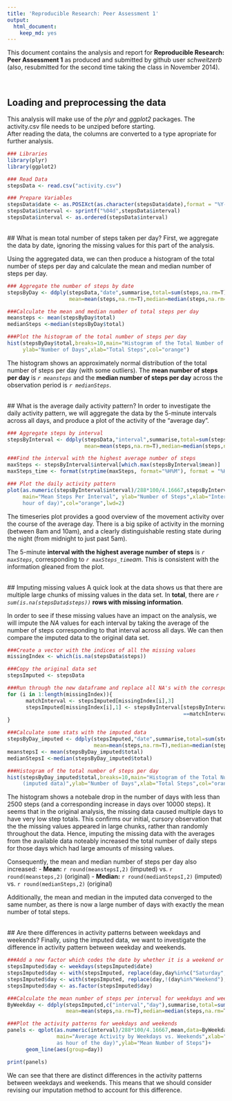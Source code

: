 ```yaml
---
title: 'Reproducible Research: Peer Assessment 1'
output:
  html_document:
    keep_md: yes
---
```


This document contains the analysis and report for **Reproducible Research: Peer Assessment 1** as produced and submitted by github user *schweitzerb* (also, resubmitted for the second time taking the class in November 2014).   
  
  <br />  
  
## Loading and preprocessing the data
This analysis will make use of the *plyr* and *ggplot2* packages. The activity.csv file needs to be unziped before starting.  
After reading the data, the columns are converted to a type apropriate for further analysis.

```r
### Libraries
library(plyr)
library(ggplot2)

### Read Data
stepsData <- read.csv("activity.csv")

### Prepare Variables
stepsData$date <- as.POSIXct(as.character(stepsData$date),format = "%Y-%m-%d")
stepsData$interval <- sprintf("%04d",stepsData$interval)
stepsData$interval <- as.ordered(stepsData$interval)
```

<br />
## What is mean total number of steps taken per day?
First, we aggregate the data by date, ignoring the missing values for this part of the analysis. 

Using the aggregated data, we can then produce a histogram of the total number of steps per day and calculate the mean and median number of steps per day.


```r
### Aggregate the number of steps by date
stepsByDay <- ddply(stepsData,"date",summarise,total=sum(steps,na.rm=T),
                    mean=mean(steps,na.rm=T),median=median(steps,na.rm=T))

###Calculate the mean and median number of total steps per day
meansteps <- mean(stepsByDay$total)
medianSteps <-median(stepsByDay$total)

###Plot the histogram of the total number of steps per day
hist(stepsByDay$total,breaks=10,main="Histogram of the Total Number of Steps per Day",
     ylab="Number of Days",xlab="Total Steps",col="orange")

```

The histogram shows an approximately normal distribution of the total number of steps per day (with some outliers). The **mean number of steps per day** is *`r meansteps`* and the **median number of steps per day** across the observation period is *`r medianSteps`*.

<br />
## What is the average daily activity pattern?
In order to investigate the daily activity pattern, we will aggregate the data by the 5-minute intervals across all days, and produce a plot of the activity of the "average day".

```r
### Aggregate steps by interval
stepsByInterval <- ddply(stepsData,"interval",summarise,total=sum(steps,na.rm=T),
                         mean=mean(steps,na.rm=T),median=median(steps,na.rm=T))

###Find the interval with the highest average number of steps
maxSteps <- stepsByInterval$interval[which.max(stepsByInterval$mean)]
maxSteps_time <- format(strptime(maxSteps, format="%H%M"), format = "%H:%M")

### Plot the daily activity pattern
plot(as.numeric(stepsByInterval$interval)/288*100/4.16667,stepsByInterval$mean,type="l",
     main="Mean Steps Per Interval", ylab="Number of Steps",xlab="Interval (labeled as 
     hour of day)",col="orange",lwd=2)

```

The timeseries plot provides a good overview of the movement activity over the course of the average day. There is a big spike of activity in the morning (between 8am and 10am), and a clearly distinguishable resting state during the night (from midnight to just past 5am).

The 5-minute **interval with the highest average number of steps** is *`r maxSteps`*, corresponding to *`r maxSteps_time`am*. This is consistent with the information gleaned from the plot.

<br />
## Imputing missing values
A quick look at the data shows us that there are multiple large chunks of missing values in the data set. In **total**, there are *`r sum(is.na(stepsData$steps))`* **rows with missing information**.  

In order to see if these missing values have an impact on the analysis, we will impute the *NA* values for each interval by taking the average of the number of steps corresponding to that interval across all days. We can then compare the imputed data to the original data set.

```r
###Create a vector with the indices of all the missing values
missingIndex <- which(is.na(stepsData$steps))

###Copy the original data set
stepsImputed <- stepsData

###Run through the new dataframe and replace all NA's with the corresponding average calculated earlier
for (i in 1:length(missingIndex)){
      matchInterval <- stepsImputed[missingIndex[i],3]
      stepsImputed[missingIndex[i],1] <- stepsByInterval[stepsByInterval$interval
                                                         ==matchInterval,3]
}

###Calculate some stats with the imputed data
stepsByDay_imputed <- ddply(stepsImputed,"date",summarise,total=sum(steps,na.rm=T),
                            mean=mean(steps,na.rm=T),median=median(steps,na.rm=T))
meanstepsI <- mean(stepsByDay_imputed$total)
medianStepsI <-median(stepsByDay_imputed$total)

###Histogram of the total number of steps per day
hist(stepsByDay_imputed$total,breaks=10,main="Histogram of the Total Number of Steps per Day
     (imputed data)",ylab="Number of Days",xlab="Total Steps",col="orange")

```

The histogram shows a notebale drop in the number of days with less than 2500 steps (and a corresponding increase in days over 10000 steps). It seems that in the original analysis, the missing data caused multiple days to have very low step totals. This confirms our initial, cursory observation that the the missing values appeared in large chunks, rather than randomly throughout the data. Hence, imputing the missing data with the averages from the available data noteably increased the total number of daily steps for those days which had large amounts of missing values.

Consequently, the mean and median number of steps per day also increased:
- **Mean:** `r round(meanstepsI,2)` (imputed) vs. `r round(meansteps,2)` (original)
- **Median:** `r round(medianStepsI,2)` (imputed) vs. `r round(medianSteps,2)` (original)

Additionally, the mean and median in the imputed data converged to the same number, as there is now a large number of days with exactly the mean number of total steps. 


<br />
## Are there differences in activity patterns between weekdays and weekends?
Finally, using the imputed data, we want to investigate the difference in activity pattern between weekday and weekends. 

```r
###Add a new factor which codes the date by whether it is a weekend or weekday 
stepsImputed$day <- weekdays(stepsImputed$date)
stepsImputed$day <- with(stepsImputed, replace(day,day%in%c("Saturday","Sunday"),"Weekend"))
stepsImputed$day <- with(stepsImputed, replace(day,!(day%in%"Weekend"),"Weekday"))
stepsImputed$day <- as.factor(stepsImputed$day)

###Calculate the mean number of steps per interval for weekdays and weekends
ByWeekday <- ddply(stepsImputed,c("interval","day"),summarise,total=sum(steps,na.rm=T),
                   mean=mean(steps,na.rm=T),median=median(steps,na.rm=T))

###Plot the activity patterns for weekdays and weekends
panels <- qplot(as.numeric(interval)/288*100/4.16667,mean,data=ByWeekday,facets=day~.,color=day,
                main="Average Activity by Weekdays vs. Weekends",xlab="Intervals (labeled 
                as hour of the day)",ylab="Mean Number of Steps")+
      geom_line(aes(group=day))

print(panels)

```

We can see that there are distinct differences in the activity patterns between weekdays and weekends. This means that we should consider revising our imputation method to account for this difference. 

